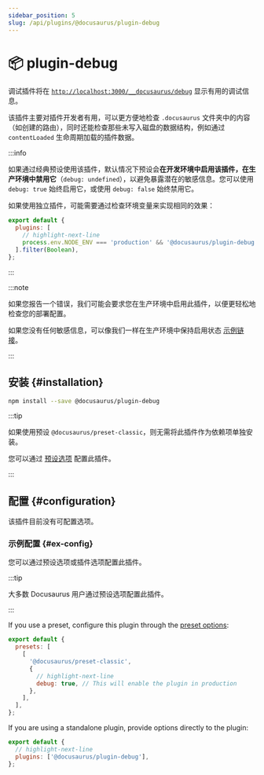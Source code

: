 ```yaml
---
sidebar_position: 5
slug: /api/plugins/@docusaurus/plugin-debug
---
```


# 📦 plugin-debug


调试插件将在 [`http://localhost:3000/__docusaurus/debug`](http://localhost:3000/__docusaurus/debug) 显示有用的调试信息。

该插件主要对插件开发者有用，可以更方便地检查 `.docusaurus` 文件夹中的内容（如创建的路由），同时还能检查那些未写入磁盘的数据结构，例如通过 `contentLoaded` 生命周期加载的插件数据。

:::info

如果通过经典预设使用该插件，默认情况下预设会**在开发环境中启用该插件，在生产环境中禁用它**（`debug: undefined`），以避免暴露潜在的敏感信息。您可以使用 `debug: true` 始终启用它，或使用 `debug: false` 始终禁用它。

如果使用独立插件，可能需要通过检查环境变量来实现相同的效果：

```js title="docusaurus.config.js"
export default {
  plugins: [
    // highlight-next-line
    process.env.NODE_ENV === 'production' && '@docusaurus/plugin-debug',
  ].filter(Boolean),
};
```

:::

:::note

如果您报告一个错误，我们可能会要求您在生产环境中启用此插件，以便更轻松地检查您的部署配置。

如果您没有任何敏感信息，可以像我们一样在生产环境中保持启用状态 [示例链接](/__docusaurus/debug)。

:::

## 安装 {#installation}

```bash npm2yarn
npm install --save @docusaurus/plugin-debug
```

:::tip

如果使用预设 `@docusaurus/preset-classic`，则无需将此插件作为依赖项单独安装。

您可以通过 [预设选项](../../using-plugins.mdx#docusauruspreset-classic) 配置此插件。

:::

## 配置 {#configuration}

该插件目前没有可配置选项。

### 示例配置 {#ex-config}

您可以通过预设选项或插件选项配置此插件。

:::tip

大多数 Docusaurus 用户通过预设选项配置此插件。

:::

<Tabs groupId="api-config-ex">
<TabItem value="preset" label="Preset options">

If you use a preset, configure this plugin through the [preset options](../../using-plugins.mdx#docusauruspreset-classic):

```js title="docusaurus.config.js"
export default {
  presets: [
    [
      '@docusaurus/preset-classic',
      {
        // highlight-next-line
        debug: true, // This will enable the plugin in production
      },
    ],
  ],
};
```

</TabItem>
<TabItem value="plugin" label="Plugin Options">

If you are using a standalone plugin, provide options directly to the plugin:

```js title="docusaurus.config.js"
export default {
  // highlight-next-line
  plugins: ['@docusaurus/plugin-debug'],
};
```

</TabItem>
</Tabs>